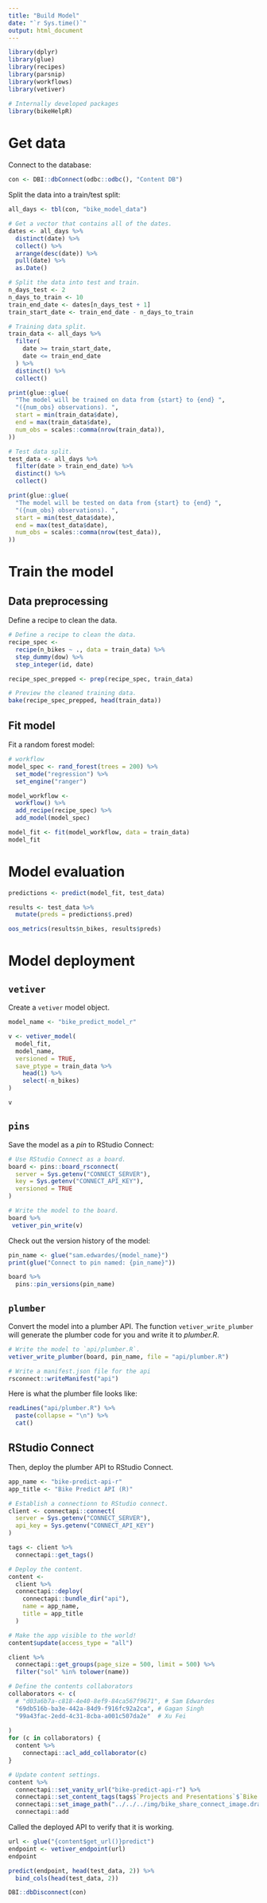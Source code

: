 ```yaml
---
title: "Build Model"
date: "`r Sys.time()`"
output: html_document
---
```


```r
library(dplyr)
library(glue)
library(recipes)
library(parsnip)
library(workflows)
library(vetiver)

# Internally developed packages
library(bikeHelpR)
```

# Get data

Connect to the database:

```r
con <- DBI::dbConnect(odbc::odbc(), "Content DB")
```

Split the data into a train/test split:

```r
all_days <- tbl(con, "bike_model_data")

# Get a vector that contains all of the dates.
dates <- all_days %>%
  distinct(date) %>%
  collect() %>%
  arrange(desc(date)) %>%
  pull(date) %>%
  as.Date()

# Split the data into test and train.
n_days_test <- 2
n_days_to_train <- 10
train_end_date <- dates[n_days_test + 1]
train_start_date <- train_end_date - n_days_to_train

# Training data split.
train_data <- all_days %>%
  filter(
    date >= train_start_date,
    date <= train_end_date
  ) %>%
  distinct() %>%
  collect()

print(glue::glue(
  "The model will be trained on data from {start} to {end} ",
  "({num_obs} observations). ",
  start = min(train_data$date),
  end = max(train_data$date),
  num_obs = scales::comma(nrow(train_data)),
))

# Test data split.
test_data <- all_days %>%
  filter(date > train_end_date) %>%
  distinct() %>%
  collect()

print(glue::glue(
  "The model will be tested on data from {start} to {end} ",
  "({num_obs} observations). ",
  start = min(test_data$date),
  end = max(test_data$date),
  num_obs = scales::comma(nrow(test_data)),
))
```

# Train the model

## Data preprocessing

Define a recipe to clean the data.

```r
# Define a recipe to clean the data.
recipe_spec <- 
  recipe(n_bikes ~ ., data = train_data) %>% 
  step_dummy(dow) %>%
  step_integer(id, date)

recipe_spec_prepped <- prep(recipe_spec, train_data)

# Preview the cleaned training data.
bake(recipe_spec_prepped, head(train_data))
```

## Fit model

Fit a random forest model:

```r
# workflow
model_spec <- rand_forest(trees = 200) %>%
  set_mode("regression") %>%
  set_engine("ranger")

model_workflow <- 
  workflow() %>%
  add_recipe(recipe_spec) %>%
  add_model(model_spec)

model_fit <- fit(model_workflow, data = train_data)
model_fit
```

# Model evaluation

```r
predictions <- predict(model_fit, test_data)

results <- test_data %>%
  mutate(preds = predictions$.pred)

oos_metrics(results$n_bikes, results$preds)
```

# Model deployment

## `vetiver`

Create a `vetiver` model object.

```r
model_name <- "bike_predict_model_r"

v <- vetiver_model(
  model_fit, 
  model_name,
  versioned = TRUE,
  save_ptype = train_data %>%
    head(1) %>%
    select(-n_bikes)
)

v
```

## `pins`

Save the model as a *pin* to RStudio Connect:

```r
# Use RStudio Connect as a board.
board <- pins::board_rsconnect(
  server = Sys.getenv("CONNECT_SERVER"),
  key = Sys.getenv("CONNECT_API_KEY"),
  versioned = TRUE
)

# Write the model to the board.
board %>%
 vetiver_pin_write(v)
```

Check out the version history of the model:

```r
pin_name <- glue("sam.edwardes/{model_name}")
print(glue("Connect to pin named: {pin_name}"))

board %>% 
  pins::pin_versions(pin_name)
```

## `plumber`

Convert the model into a plumber API. The function `vetiver_write_plumber` will generate the plumber code for you and write it to *plumber.R*.

```r
# Write the model to `api/plumber.R`.
vetiver_write_plumber(board, pin_name, file = "api/plumber.R")

# Write a manifest.json file for the api
rsconnect::writeManifest("api")
```

Here is what the plumber file looks like:

```r
readLines("api/plumber.R") %>%
  paste(collapse = "\n") %>%
  cat()
```

## RStudio Connect

Then, deploy the plumber API to RStudio Connect.

```r
app_name <- "bike-predict-api-r"
app_title <- "Bike Predict API (R)"

# Establish a connectionn to RStudio connect.
client <- connectapi::connect(
  server = Sys.getenv("CONNECT_SERVER"),
  api_key = Sys.getenv("CONNECT_API_KEY")
)

tags <- client %>%
  connectapi::get_tags()

# Deploy the content.
content <- 
  client %>%
  connectapi::deploy(
    connectapi::bundle_dir("api"),
    name = app_name,
    title = app_title
  )

# Make the app visible to the world!
content$update(access_type = "all")

client %>% 
  connectapi::get_groups(page_size = 500, limit = 500) %>%
  filter("sol" %in% tolower(name))

# Define the contents collaborators
collaborators <- c(
  # "d03a6b7a-c818-4e40-8ef9-84ca567f9671", # Sam Edwardes
  "69db516b-ba3e-442a-84d9-f916fc92a2ca", # Gagan Singh
  "99a43fac-2edd-4c31-8cba-a001c507da2e"  # Xu Fei
  
)
for (c in collaborators) {
  content %>%
    connectapi::acl_add_collaborator(c)
}

# Update content settings.
content %>%
  connectapi::set_vanity_url("bike-predict-api-r") %>%
  connectapi::set_content_tags(tags$`Projects and Presentations`$`Bike Predict`$R) %>%
  connectapi::set_image_path("../../../img/bike_share_connect_image.drawio.png") %>%
  connectapi::add
```

Called the deployed API to verify that it is working.

```r
url <- glue("{content$get_url()}predict")
endpoint <- vetiver_endpoint(url)
endpoint
```

```r
predict(endpoint, head(test_data, 2)) %>%
  bind_cols(head(test_data, 2))
```

```r
DBI::dbDisconnect(con)
```
